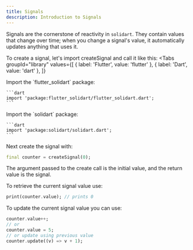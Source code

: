 ```yaml
---
title: Signals
description: Introduction to Signals
---
```


Signals are the cornerstone of reactivity in `solidart`. They contain values that change over time; when you change a signal's value, it automatically updates anything that uses it.

To create a signal, let's import createSignal and call it like this:
<Tabs
  groupId="library"
  values={[
    { label: 'Flutter', value: 'flutter' },
    { label: 'Dart', value: 'dart' },
  ]}
>
 <TabItem value="flutter">
    Import the `flutter_solidart` package:

    ```dart
    import 'package:flutter_solidart/flutter_solidart.dart';
    ```
  </TabItem>
  <TabItem value="dart">
    Import the `solidart` package:

    ```dart
    import 'package:solidart/solidart.dart';
    ```
  </TabItem>
</Tabs>

Next create the signal with:

```dart
final counter = createSignal(0);
````

The argument passed to the create call is the initial value, and the return value is the signal.

To retrieve the current signal value use:
```dart
print(counter.value); // prints 0
```

To update the current signal value you can use:
```dart
counter.value++;
// or 
counter.value = 5;
// or update using previous value
counter.update((v) => v + 1);
```

